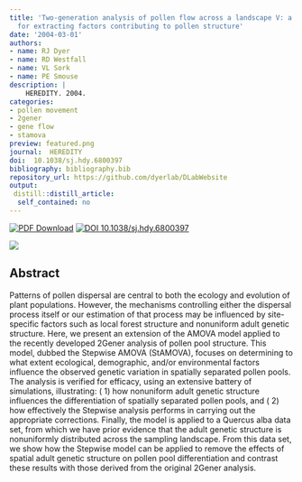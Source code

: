 ```yaml
---
title: 'Two-generation analysis of pollen flow across a landscape V: a stepwise approach
  for extracting factors contributing to pollen structure'
date: '2004-03-01'
authors:
- name: RJ Dyer
- name: RD Westfall
- name: VL Sork
- name: PE Smouse
description: |
    HEREDITY. 2004.  
categories: 
- pollen movement
- 2gener
- gene flow
- stamova
preview: featured.png
journal:  HEREDITY
doi:  10.1038/sj.hdy.6800397
bibliography: bibliography.bib
repository_url: https://github.com/dyerlab/DLabWebsite
output:
 distill::distill_article:
  self_contained: no
---
```


 [![PDF Download](https://img.shields.io/badge/PDF-21B02C.svg)](https://drive.google.com/open?id=0B0T81CzLjtfPUmpyWWQ3QlR5WGM) [![ DOI 10.1038/sj.hdy.6800397](https://img.shields.io/badge/DOI-474747.svg)](https://doi.org/10.1038/sj.hdy.6800397)

![]( featured.png )

## Abstract

Patterns of pollen dispersal are central to both the ecology and evolution of plant populations. However, the mechanisms controlling either the dispersal process itself or our estimation of that process may be influenced by site-specific factors such as local forest structure and nonuniform adult genetic structure. Here, we present an extension of the AMOVA model applied to the recently developed 2Gener analysis of pollen pool structure. This model, dubbed the Stepwise AMOVA (StAMOVA), focuses on determining to what extent ecological, demographic, and/or environmental factors influence the observed genetic variation in spatially separated pollen pools. The analysis is verified for efficacy, using an extensive battery of simulations, illustrating: ( 1) how nonuniform adult genetic structure influences the differentiation of spatially separated pollen pools, and ( 2) how effectively the Stepwise analysis performs in carrying out the appropriate corrections. Finally, the model is applied to a Quercus alba data set, from which we have prior evidence that the adult genetic structure is nonuniformly distributed across the sampling landscape. From this data set, we show how the Stepwise model can be applied to remove the effects of spatial adult genetic structure on pollen pool differentiation and contrast these results with those derived from the original 2Gener analysis.
